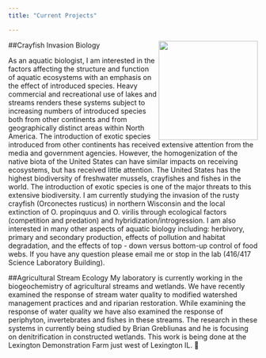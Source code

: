 ```yaml
---
title: "Current Projects"

---
```

 <img align="right" img src="images/crayfishwlperry.jpg" height="200px" width="200px" />
##Crayfish Invasion Biology

As an aquatic biologist, I am interested in the factors affecting the structure and function of aquatic ecosystems with an emphasis on the effect of introduced species. Heavy commercial and recreational use of lakes and streams renders these systems subject to increasing numbers of introduced species both from other continents and from geographically distinct areas within North America. The introduction of exotic species introduced from other continents has received extensive attention from the media and government agencies. However, the homogenization of the native biota of the United States can have similar impacts on receiving ecosystems, but has received little attention. The United States has the highest biodiversity of freshwater mussels, crayfishes and fishes in the world. The introduction of exotic species is one of the major threats to this extensive biodiversity. I am currently studying the invasion of the rusty crayfish (Orconectes rusticus) in northern Wisconsin and the local extinction of O. propinquus and O. virilis through ecological factors (competition and predation) and hybridization/introgression. I am also interested in many other aspects of aquatic biology including: herbivory, primary and secondary production, effects of pollution and habitat degradation, and the effects of top - down versus bottom-up control of food webs. If you have any question please email me or stop in the lab (416/417 Science Laboratory Building).

##Agricultural Stream Ecology
My laboratory is currently working in the biogeochemistry of agricultural streams and wetlands. We have recently examined the response of stream water quality to modified watershed management practices and and riparian restoration. While examining the response of water quality we have also examined the response of periphyton, invertebrates and fishes in these streams. The research in these systems in currently being studied by Brian Grebliunas and he is focusing on denitrification in constructed wetlands. This work is being done at the Lexington Demonstration Farm just west of Lexington IL.

